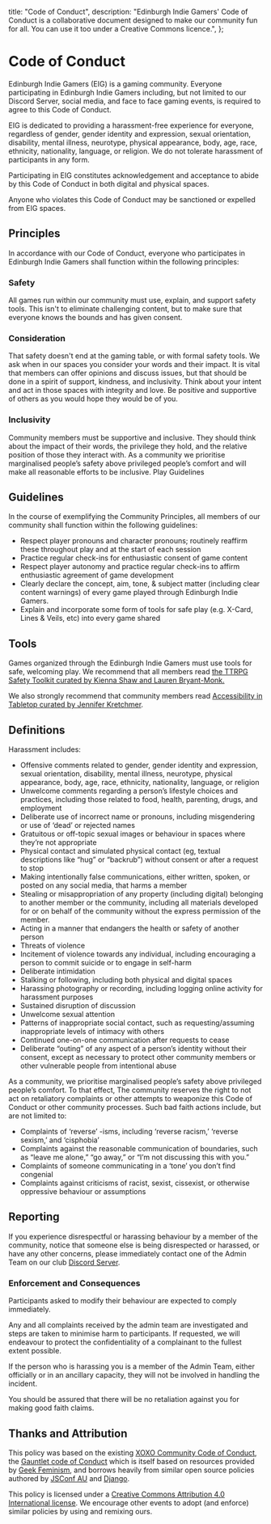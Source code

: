 
  title: "Code of Conduct",
  description:
    "Edinburgh Indie Gamers' Code of Conduct is a collaborative document designed to make our community fun for all. You can use it too under a Creative Commons licence.",
};

# Code of Conduct

Edinburgh Indie Gamers (EIG) is a gaming community. Everyone participating in Edinburgh Indie Gamers including, but not limited to our Discord Server, social media, and face to face gaming events, is required to agree to this Code of Conduct.

EIG is dedicated to providing a harassment-free experience for everyone, regardless of gender, gender identity and expression, sexual orientation, disability, mental illness, neurotype, physical appearance, body, age, race, ethnicity, nationality, language, or religion. We do not tolerate harassment of participants in any form.

Participating in EIG constitutes acknowledgement and acceptance to abide by this Code of Conduct in both digital and physical spaces.

Anyone who violates this Code of Conduct may be sanctioned or expelled from EIG spaces.

## Principles

In accordance with our Code of Conduct, everyone who participates in Edinburgh Indie Gamers shall function within the following principles:

### Safety

All games run within our community must use, explain, and support safety tools. This isn't to eliminate challenging content, but to make sure that everyone knows the bounds and has given consent.

### Consideration

That safety doesn't end at the gaming table, or with formal safety tools. We ask when in our spaces you consider your words and their impact. It is vital that members can offer opinions and discuss issues, but that should be done in a spirit of support, kindness, and inclusivity. Think about your intent and act in those spaces with integrity and love. Be positive and supportive of others as you would hope they would be of you.

### Inclusivity

Community members must be supportive and inclusive. They should think about the impact of their words, the privilege they hold, and the relative position of those they interact with. As a community we prioritise marginalised people’s safety above privileged people’s comfort and will make all reasonable efforts to be inclusive.
Play Guidelines

## Guidelines

In the course of exemplifying the Community Principles, all members of our community shall function within the following guidelines:

- Respect player pronouns and character pronouns; routinely reaffirm these throughout play and at the start of each session
- Practice regular check-ins for enthusiastic consent of game content
- Respect player autonomy and practice regular check-ins to affirm enthusiastic agreement of game development
- Clearly declare the concept, aim, tone, & subject matter (including clear content warnings) of every game played through Edinburgh Indie Gamers.
- Explain and incorporate some form of tools for safe play (e.g. X-Card, Lines & Veils, etc) into every game shared

## Tools

Games organized through the Edinburgh Indie Gamers must use tools for safe, welcoming play. We recommend that all members read [the TTRPG Safety Toolkit curated by Kienna Shaw and Lauren Bryant-Monk.](https://drive.google.com/drive/folders/114jRmhzBpdqkAlhmveis0nmW73qkAZCj "Gaming safety resource")

We also strongly recommend that community members read [Accessibility in Tabletop curated by Jennifer Kretchmer](https://docs.google.com/document/d/1ZFSXz-Yva1KZAsP7NblCdkoiQ6RcjxSV2gj98eXusJs/edit "Gaming accessibility resource").

## Definitions

Harassment includes:

- Offensive comments related to gender, gender identity and expression, sexual orientation, disability, mental illness, neurotype, physical appearance, body, age, race, ethnicity, nationality, language, or religion
- Unwelcome comments regarding a person’s lifestyle choices and practices, including those related to food, health, parenting, drugs, and employment
- Deliberate use of incorrect name or pronouns, including misgendering or use of ‘dead’ or rejected names
- Gratuitous or off-topic sexual images or behaviour in spaces where they’re not appropriate
- Physical contact and simulated physical contact (eg, textual descriptions like “hug” or “backrub”) without consent or after a request to stop
- Making intentionally false communications, either written, spoken, or posted on any social media, that harms a member
- Stealing or misappropriation of any property (including digital) belonging to another member or the community, including all materials developed for or on behalf of the community without the express permission of the member.
- Acting in a manner that endangers the health or safety of another person
- Threats of violence
- Incitement of violence towards any individual, including encouraging a person to commit suicide or to engage in self-harm
- Deliberate intimidation
- Stalking or following, including both physical and digital spaces
- Harassing photography or recording, including logging online activity for harassment purposes
- Sustained disruption of discussion
- Unwelcome sexual attention
- Patterns of inappropriate social contact, such as requesting/assuming inappropriate levels of intimacy with others
- Continued one-on-one communication after requests to cease
- Deliberate “outing” of any aspect of a person’s identity without their consent, except as necessary to protect other community members or other vulnerable people from intentional abuse

As a community, we prioritise marginalised people’s safety above privileged people’s comfort. To that effect, The community reserves the right to not act on retaliatory complaints or other attempts to weaponize this Code of Conduct or other community processes. Such bad faith actions include, but are not limited to:

- Complaints of ‘reverse’ -isms, including ‘reverse racism,’ ‘reverse sexism,’ and ‘cisphobia’
- Complaints against the reasonable communication of boundaries, such as “leave me alone,” “go away,” or “I’m not discussing this with you.”
- Complaints of someone communicating in a ‘tone’ you don’t find congenial
- Complaints against criticisms of racist, sexist, cissexist, or otherwise oppressive behaviour or assumptions

## Reporting

If you experience disrespectful or harassing behaviour by a member of the community, notice that someone else is being disrespected or harassed, or have any other concerns, please immediately contact one of the Admin Team on our club [Discord Server](https://discord.gg/6vNbsq5tSV).

### Enforcement and Consequences

Participants asked to modify their behaviour are expected to comply immediately.

Any and all complaints received by the admin team are investigated and steps are taken to minimise harm to participants. If requested, we will endeavour to protect the confidentiality of a complainant to the fullest extent possible.

If the person who is harassing you is a member of the Admin Team, either officially or in an ancillary capacity, they will not be involved in handling the incident.

You should be assured that there will be no retaliation against you for making good faith claims.

## Thanks and Attribution

This policy was based on the existing [XOXO Community Code of Conduct](https://2018.xoxofest.com/conduct), the [Gauntlet code of Conduct](https://www.gauntlet-rpg.com/community-code-of-conduct.html) which is itself based on resources provided by [Geek Feminism](https://geekfeminism.org/about/code-of-conduct/ "Example code"), and borrows heavily from similar open source policies authored by [JSConf AU](https://2018.jsconfau.com/code-of-conduct) and [Django](https://www.djangoproject.com/conduct/).

This policy is licensed under a [Creative Commons Attribution 4.0 International license](https://creativecommons.org/licenses/by/4.0/). We encourage other events to adopt (and enforce) similar policies by using and remixing ours.

